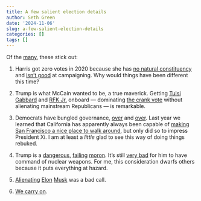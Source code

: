 ```yaml
---
title: A few salient election details
author: Seth Green
date: '2024-11-06'
slug: a-few-salient-election-details
categories: []
tags: []
---
```


Of the [many](http://johnsalvatier.org/blog/2017/reality-has-a-surprising-amount-of-detail), these stick out:

1. Harris got zero votes in 2020 because she has [no natural constituency](https://www.latimes.com/california/story/2019-12-04/skelton-california-senator-kamala-harris-drops-out-presidential-race) and [isn't good](https://www.nytimes.com/2019/11/29/us/politics/kamala-harris-2020.html) at campaigning. Why would things have been different this time?

2. Trump is what McCain wanted to be, a true maverick. Getting [Tulsi Gabbard](https://abcnews.go.com/Politics/tulsi-gabbards-transition-democrat-high-profile-role-trumps/story?id=113220531) and [RFK Jr.](https://www.bbc.com/news/articles/c134p2k24nzo) onboard --- dominating [the crank vote](https://www.slowboring.com/p/the-crank-realignment-is-bad-for) without alienating mainstream Republicans --- is remarkable.

3. Democrats have bungled governance, [over](https://x.com/AaronGuhreen/status/1854000739653435613) and [over](https://x.com/timurkuran/status/1854023445035503778). Last year we learned that California has apparently always been capable of [making San Francisco a nice place to walk around](https://www.newsweek.com/gavin-newsom-slammed-cleaning-san-francisco-1843412), but only did so to impress President Xi. I am at least a _little_ glad to see this way of doing things rebuked.

4. Trump is a [dangerous](https://x.com/FarnoushAmiri/status/1854111660920738066), [failing](https://www.nytimes.com/2024/10/06/us/politics/trump-speeches-age-cognitive-decline.html) [moron](https://www.politico.com/news/2021/04/23/trump-bleach-one-year-484399). It's still [very bad](https://www.oregonlive.com/opinion/2016/11/trump_has_no_business_being_ne.html) for him to have command of nuclear weapons. For me, this consideration dwarfs others because it puts everything at hazard.

5. [Alienating](https://x.com/nxthompson/status/1854008314478072129) [Elon](https://marginalrevolution.com/marginalrevolution/2024/10/musk-on-sharks.html) [Musk](https://www.semafor.com/article/08/24/2023/doj-sues-spacex-for-not-hiring-asylum-seekers-and-refugees) was a bad call.

6. [We carry on](https://www.youtube.com/watch?v=9Y7HsS4bj-4).